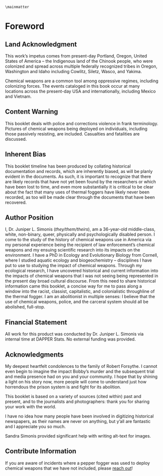 ```asis
\mainmatter
```

# Foreword {-}

## Land Acknowledgment {-}

This work's impetus comes from present-day Portland, Oregon, United States of America -- the Indigenous land of the Chinook people, who were colonized and spread across multiple federally recognized tribes in Oregon, Washington and Idaho including Cowlitz, Siletz, Wasco, and Yakima.

Chemical weapons are a common tool among oppressive regimes, including colonizing forces.
The events cataloged in this book occur at many locations across the present-day USA and internationally, including Mexico and Vietnam.

## Content Warning {-}

This booklet deals with police and corrections violence in frank terminology.
Pictures of chemical weapons being deployed on individuals, including those passively resisting, are included.
Casualties and fatalities are discussed.

## Inherent Bias {-}

This booklet timeline has been produced by collating historical documentation and records, which are inherently biased, as will be planly evident in the documents.
As such, it is important to recognize that there are likely records that have not yet been found by the researchers or which have been lost to time, and even more substantially it is critical to be clear about the fact that many uses of thermal foggers have likely never been recorded, as too will be made clear through the documents that have been recovered.

## Author Position {-}

I, Dr. Juniper L. Simonis (_they/them/theirs_), am a 36-year-old middle-class, white, non-binary, queer, physically and psychologically disabled person. 
I come to the study of the history of chemical weapons use in America via my personal experience being the recipient of law enforcement's chemical weapons and my ensuing scientific research into its impacts on the environment.
I have a PhD in Ecology and Evolutionary Biology from Cornell, where I studied aquatic ecology and biogeochemistry -- disciplines I have put to use to studying the impact of chemical weapons.
Through my ecological research, I have uncovered historical and current information into the impacts of chemical weapons that I was not seeing being represented in the present day broad cultural discourse.
From this need to share historical information came this booklet, a concise way for me to pass along a window into the racist, classist, capitalistic, and colonialistic throughline of the thermal fogger.
I am an abolitionist in multiple senses: I believe that the use of chemical weapons, police, and the carceral system should all be abolished, full-stop.

## Financial Statement {-}

All work for this product was conducted by Dr. Juniper L. Simonis via internal time at DAPPER Stats.
No external funding was provided.

## Acknowledgments {-}

My deepest heartfelt condolences to the family of Robert Forsythe.
I cannot even begin to imagine the impact Bobby's murder and the subsequent trial and media presence had on you and your community.
I hope that by shining a light on his story now, more people will come to understand just how horrendous the prison system is and fight for its abolition.

This booklet is based on a variety of sources (cited within) past and present, and to the journalists and photographers: thank you for sharing your work with the world. 

I have no idea how many people have been involved in digitizing historical newspapers, as their names are never on anything, but y'all are fantastic and I appreciate you so much.

Sandra Simonis provided significant help with writing alt-text for images.

## Contribute Information {-} 

If you are aware of incidents where a pepper fogger was used to deploy chemical weapons that we have not included, please [reach out](/contact/)!